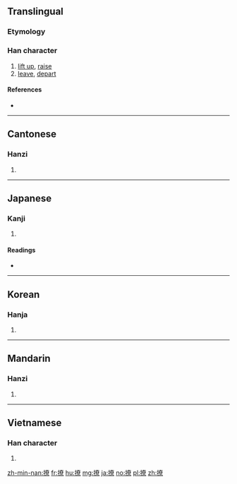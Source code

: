 ==Translingual==

===Etymology===
{{Han compound|手|尞|c1=s|c2=p|t1=hand|ls=psc}}

===Han character===
{{Han char|rn=64|rad=手|as=12|sn=15|four=5409<sub>6</sub>|canj=手大金火 (QKCF)|ids=⿰[[扌]]⿱[[𡗜]]⿱[[日]][[小]]}}

# [[lift up]], [[raise]]
# [[leave]], [[depart]]

====References====
* {{Han ref|kx=0456.070|dkj=12741|dj=0805.060|hdz=31955.020|uh=64A9|ud=25769|bh=BCBA|bd=48314}}

----

==Cantonese==

===Hanzi===
{{yue-hanzi|jyut=[[liu1]], [[liu4]]|y=liu1, liu4}}

# {{defn|lang=yue|sort=手12}}

----

==Japanese==

===Kanji===
{{ja-kanji|grade=|rs=手12}}

# {{defn|lang=ja|sort=手12}}

====Readings====
* {{ja-readings|on=[[りょう]] (ryō), [[ろう]] (rō)|kun=[[おさめる]] (osameru), [[いどむ]] (idomu)}}

----

==Korean==

===Hanja===
{{ko-hanja|hangeul=[[료]], [[요]]|eumhun=|rv=ryo, yo|mr=ryo, yo|y=lyo, yo}}

# {{defn|lang=ko|sort=手12}}

----

==Mandarin==

===Hanzi===
{{cmn-hanzi|pin=[[liāo]] ([[liao1]]), [[liáo]] ([[liao2]])|wg=liao<sup>1</sup>, liao<sup>2</sup>}}

# {{defn|lang=cmn|sort=手12}}

----

==Vietnamese==

===Han character===
{{vi-readings|rs=手12| hanviet = lêu}}

# {{defn|lang=vi|sort=手12}}

[[zh-min-nan:撩]]
[[fr:撩]]
[[hu:撩]]
[[mg:撩]]
[[ja:撩]]
[[no:撩]]
[[pl:撩]]
[[zh:撩]]